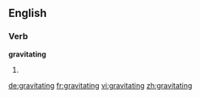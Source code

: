==English==

===Verb===
'''gravitating'''

# {{present participle of|gravitate}}

[[de:gravitating]]
[[fr:gravitating]]
[[vi:gravitating]]
[[zh:gravitating]]